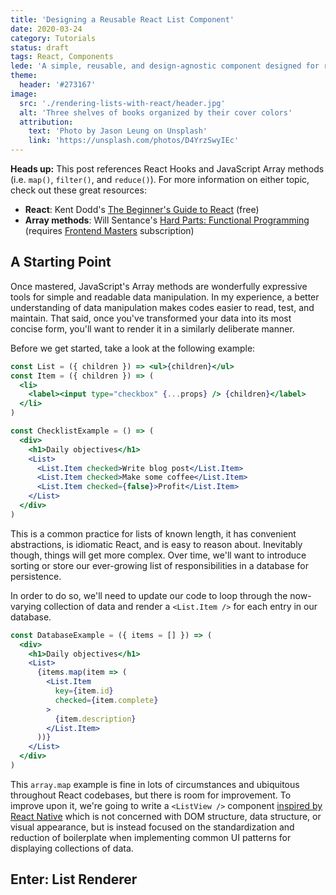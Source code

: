```yaml
---
title: 'Designing a Reusable React List Component'
date: 2020-03-24
category: Tutorials
status: draft
tags: React, Components
lede: 'A simple, reusable, and design-agnostic component designed for rendering arbitrary collections of data'
theme:
  header: '#273167'
image:
  src: './rendering-lists-with-react/header.jpg'
  alt: 'Three shelves of books organized by their cover colors'
  attribution:
    text: 'Photo by Jason Leung on Unsplash'
    link: 'https://unsplash.com/photos/D4YrzSwyIEc'
---
```


<highlight>

**Heads up:** This post references React Hooks and JavaScript Array methods (i.e. `map()`, `filter()`, and `reduce()`). For more information on either topic, check out these great resources:

- **React**: Kent Dodd's [The Beginner's Guide to React](https://egghead.io/courses/the-beginner-s-guide-to-react) (free)
- **Array methods**: Will Sentance's [Hard Parts: Functional Programming](https://frontendmasters.com/workshops/hard-parts-functional-js/) (requires [Frontend Masters](https://frontendmasters.com/) subscription)

</highlight>

## A Starting Point

Once mastered, JavaScript's Array methods are wonderfully expressive tools for simple and readable data manipulation. In my experience, a better understanding of data manipulation makes codes easier to read, test, and maintain. That said, once you've transformed your data into its most concise form, you'll want to render it in a similarly deliberate manner. 

Before we get started, take a look at the following example:

```jsx
const List = ({ children }) => <ul>{children}</ul>
const Item = ({ children }) => (
  <li>
    <label><input type="checkbox" {...props} /> {children}</label>
  </li>
)

const ChecklistExample = () => (
  <div>
    <h1>Daily objectives</h1>
    <List>
      <List.Item checked>Write blog post</List.Item>
      <List.Item checked>Make some coffee</List.Item>
      <List.Item checked={false}>Profit</List.Item>
    </List>
  </div>
)
```

This is a common practice for lists of known length, it has convenient abstractions, is idiomatic React, and is easy to reason about. Inevitably though, things will get more complex. Over time, we'll want to introduce sorting or store our ever-growing list of responsibilities in a database for persistence.

In order to do so, we'll need to update our code to loop through the now-varying collection of data and render a `<List.Item />` for each entry in our database.

```jsx
const DatabaseExample = ({ items = [] }) => (
  <div>
    <h1>Daily objectives</h1>
    <List>
      {items.map(item => (
        <List.Item 
          key={item.id}
          checked={item.complete}
        >
          {item.description}
        </List.Item>
      ))}
    </List>
  </div>
)
```


This `array.map` example is fine in lots of circumstances and ubiquitous throughout React codebases, but there is room for improvement. To improve upon it, we're going to write a `<ListView />` component [inspired by React Native](https://reactnative.dev/docs/flatlist) which is not concerned with DOM structure, data structure, or visual appearance, but is instead focused on the standardization and reduction of boilerplate when implementing common UI patterns for displaying collections of data.

## Enter: List Renderer
